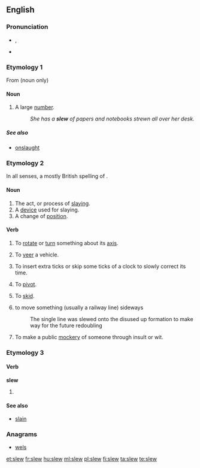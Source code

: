 ==English==

===Pronunciation===
* {{IPA|/sluː/}}, {{SAMPA|/slu:/}}
* {{rhymes|uː}}

===Etymology 1===
From {{etyl|ga}} {{term|slua||[[crowd]]}} (noun only)

====Noun====
{{en-noun}}

# {{US}} A large [[number]].
#: ''She has a '''slew''' of papers and notebooks strewn all over her desk.''

=====See also=====
*[[onslaught]]

===Etymology 2===
In all senses, a mostly British spelling of {{term|slue}}.

====Noun====
{{en-noun}}

# The act, or process of [[slaying]].
# A [[device]] used for slaying.
# A change of [[position]].

====Verb====
{{en-verb}}

# {{transitive|nautical}} To [[rotate]] or [[turn]] something about its [[axis]].
# {{transitive}} To [[veer]] a vehicle.
# {{transitive}} To insert extra ticks or skip some ticks of a clock to slowly correct its time.
# {{intransitive}} To [[pivot]].
# {{intransitive}} To [[skid]].
# {{transitive|rail transport}} to move something (usually a railway line) sideways
#: The single line was slewed onto the disused up formation to make way for the future redoubling 
# {{transitive|British|slang}} To make a public [[mockery]] of someone through insult or wit.

===Etymology 3===

====Verb====
'''slew'''

# {{simple past of|slay}}

====See also====
* [[slain]]

===Anagrams===
* [[wels#English|wels]]

[[et:slew]]
[[fr:slew]]
[[hu:slew]]
[[ml:slew]]
[[pl:slew]]
[[fi:slew]]
[[ta:slew]]
[[te:slew]]
